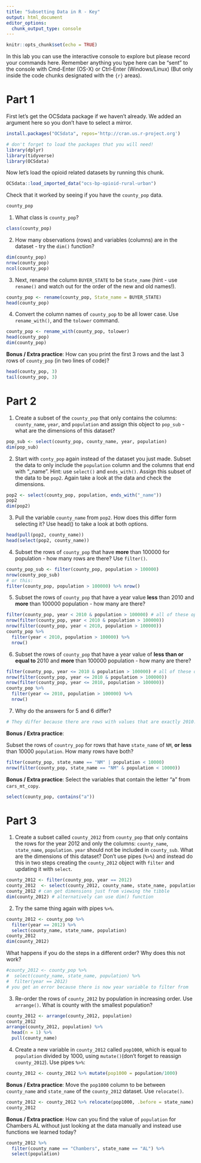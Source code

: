 ```yaml
---
title: "Subsetting Data in R - Key"
output: html_document
editor_options: 
  chunk_output_type: console
---
```


```r
knitr::opts_chunk$set(echo = TRUE)
```

In this lab you can use the interactive console to explore but please record your commands here.  Remember anything you type here can be "sent" to the console with Cmd-Enter (OS-X) or Ctrl-Enter (Windows/Linux) (But only inside the code chunks designated with the ```{r}``` areas).

# Part 1

First let's get the OCSdata package if we haven't already. We added an argument here so you don't have to select a mirror. 

```r
install.packages("OCSdata", repos='http://cran.us.r-project.org')
```

```r
# don't forget to load the packages that you will need!
library(dplyr)
library(tidyverse)
library(OCSdata)
```


Now let's load the opioid related datasets by running this chunk. 

```r
OCSdata::load_imported_data("ocs-bp-opioid-rural-urban")
```

Check that it worked by seeing if you have the `county_pop` data.

```r
county_pop
```


1. What class is `county_pop`?

```r
class(county_pop)
```

2. How many observations (rows) and variables (columns) are in the dataset - try the `dim()` function?

```r
dim(county_pop)
nrow(county_pop)
ncol(county_pop)
```

3.  Next, rename the column `BUYER_STATE`  to be `State_name` (hint - use `rename()` and watch out for the order of the new and old names!). 

```r
county_pop <- rename(county_pop, State_name = BUYER_STATE)
head(county_pop)
```

4. Convert the column names of `county_pop` to be all lower case. Use `rename_with()`, and the `tolower` command.

```r
county_pop <- rename_with(county_pop, tolower)
head(county_pop)
dim(county_pop)
```


**Bonus / Extra practice**: How can you print the first 3 rows and the last 3 rows of `county_pop` (in two lines of code)?

```r
head(county_pop, 3)
tail(county_pop, 3)
```


# Part 2

1. Create a subset of the `county_pop` that only contains the columns: `county_name`, `year`, and `population` and assign this object to `pop_sub` - what are the dimensions of this dataset?

```r
pop_sub <- select(county_pop, county_name, year, population)
dim(pop_sub)
```

2. Start with `conty_pop` again instead of the dataset you just made. Subset the data to only include the `population` column and the columns that end with "_name". Hint: use  `select()` and `ends_with()`. Assign this subset of the data to be `pop2`. Again take a look at the data and check the dimensions.

```r
pop2 <- select(county_pop, population, ends_with("_name"))
pop2
dim(pop2)
```

3. Pull the variable `county_name` from `pop2`. How does this differ form selecting it? Use head() to take a look at both options.

```r
head(pull(pop2, county_name))
head(select(pop2, county_name))
```

4. Subset the rows of `county_pop` that have **more** than 100000 for population - how many rows are there? Use `filter()`.

```r
county_pop_sub <- filter(county_pop, population > 100000)
nrow(county_pop_sub)
# or this:
filter(county_pop, population > 100000) %>% nrow()
```

5. Subset the rows of `county_pop` that have a year value **less** than 2010 and **more** than 100000 population - how many are there?

```r
filter(county_pop, year < 2010 & population > 100000) # all of these options work
nrow(filter(county_pop, year < 2010 & population > 100000))
nrow(filter(county_pop, year < 2010, population > 100000))
county_pop %>%
  filter(year < 2010, population > 100000) %>%
  nrow()
```


6. Subset the rows of `county_pop` that have a year value of **less than or equal to ** 2010 and **more** than 100000 population - how many are there?

```r
filter(county_pop, year <= 2010 & population > 100000) # all of these options work
nrow(filter(county_pop, year <= 2010 & population > 100000))
nrow(filter(county_pop, year <= 2010, population > 100000))
county_pop %>%
  filter(year <= 2010, population > 100000) %>%
  nrow()
```

7. Why do the answers for 5 and 6 differ?

```r
# They differ because there are rows with values that are exactly 2010.
```


**Bonus / Extra practice**:

Subset the rows of `country_pop` for rows that have `state_name` of `NM`,  **or** **less** than 10000 `population`.
How many rows have both?

```r
filter(county_pop, state_name == "NM" | population < 10000)
nrow(filter(county_pop, state_name == "NM" & population < 10000))
```


**Bonus / Extra practice**: Select the variables that contain the letter "a" from `cars_mt_copy`.

```r
select(county_pop, contains("a"))
```


# Part 3

1. Create a subset called `county_2012` from `county_pop` that only contains the rows for the year 2012 and only the columns: `county_name`,	`state_name`, `population`. `year` should not be included in `county_sub`.
	What are the dimensions of this dataset? Don't use pipes (`%>%`) and instead do this in two steps creating the `county_2012` object with `filter` and updating it with `select`.

```r
county_2012 <- filter(county_pop, year == 2012)
county_2012  <- select(county_2012, county_name, state_name, population)
county_2012 # can get dimensions just from viewing the tibble
dim(county_2012) # alternatively can use dim() function
```

2. Try the same thing again with pipes `%>%`.

```r
county_2012 <- county_pop %>%
  filter(year == 2012) %>%
  select(county_name, state_name, population)
county_2012
dim(county_2012)
```

What happens if you do the steps in a different order? Why does this not work?

```r
#county_2012 <- county_pop %>%
#  select(county_name, state_name, population) %>%
#  filter(year == 2012)
# you get an error because there is now year variable to filter from
```

3. Re-order the rows of `county_2012` by population in increasing order. Use `arrange()`. What is county with the smallest population?

```r
county_2012 <- arrange(county_2012, population)
county_2012
arrange(county_2012, population) %>%
  head(n = 1) %>%
  pull(county_name)
```

4. Create a new variable in `county_2012` called `pop1000`, which  is equal to `population` divided by 1000, using `mutate()`(don't forget to reassign `county_2012`). Use pipes `%>%`:

```r
county_2012 <- county_2012 %>% mutate(pop1000 = population/1000)
```


**Bonus / Extra practice**: Move the `pop1000` column to be between `county_name` and `state_name` of the `county_2012` dataset. Use `relocate()`.

```r
county_2012 <- county_2012 %>% relocate(pop1000, .before = state_name)
county_2012
```


**Bonus / Extra practice**: How can you find the value of `population` for Chambers AL without just looking at the data manually and instead use functions we learned today?

```r
county_2012 %>%
  filter(county_name == "Chambers", state_name == "AL") %>%
  select(population)
```
